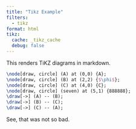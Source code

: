```yaml
---
title: "Tikz Example"
filters:
  - tikz
format: html
tikz:
  cache: _tikz_cache
  debug: false
---
```


This renders TiKZ diagrams in markdown.


```.tikz
\node[draw, circle] (A) at (0,0) {A};
\node[draw, circle] (B) at (2,2) {$\phi$};
\node[draw, circle] (C) at (4,0) {C};
\node[draw, circle] (seven) at (5,1) {888888};
\draw[->] (A) -- (B);
\draw[->] (B) -- (C);
\draw[->] (C) -- (A);
```

See, that was not so bad.
